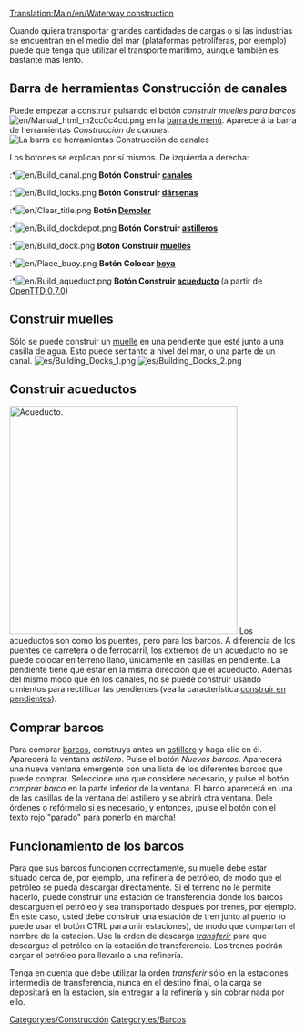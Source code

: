 [[Translation:Main/en/Waterway construction]]{{es/Tabla de contenido}}

Cuando quiera transportar grandes cantidades de cargas o si las industrias se encuentran en el medio del mar (plataformas petrolíferas, por ejemplo) puede que tenga que utilizar el transporte marítimo, aunque también es bastante más lento.

==Barra de herramientas Construcción de canales==
Puede empezar a construir pulsando el botón ''construir muelles para barcos'' [[File:en/Manual html m2cc0c4cd.png]] en la [[Main/en/Interfaz del juego/Es#La barra de menú|barra de menú]]. Aparecerá la barra de herramientas ''Construcción de canales''.
[[File:es/Dock toolbar.png|center|none|frame|La barra de herramientas ''Construcción de canales'']]

Los botones se explican por sí mismos. De izquierda a derecha:
:*[[File:en/Build canal.png]] '''Botón Construir [[Main/es/Muelles|canales]]'''
:*[[File:en/Build locks.png]] '''Botón Construir [[Main/es/Muelles|dársenas]]'''
:*[[File:en/Clear title.png]] '''Botón [[Main/es/Paisaje|Demoler]]'''
:*[[File:en/Build dockdepot.png]] '''Botón Construir [[Main/es/Depósitos|astilleros]]'''
:*[[File:en/Build dock.png]] '''Botón Construir [[Main/es/Muelles|muelles]]'''
:*[[File:en/Place buoy.png]] '''Botón Colocar [[Main/es/Boyas|boya]]'''
:*[[File:en/Build aqueduct.png]] '''Botón Construir [[Main/en/#Construir acueductos|acueducto]]''' (a partir de [[Main/es/OpenTTD 0.7.0|OpenTTD 0.7.0]])

==Construir muelles==
Sólo se puede construir un [[Main/es/Muelles|muelle]] en una pendiente que esté junto a una casilla de agua. Esto puede ser tanto a nivel del mar, o una parte de un canal.
[[File:es/Building Docks 1.png|left]] [[File:es/Building Docks 2.png]]

==Construir acueductos==
[[File:en/Aqueduct.png|thumb|400px|Acueducto.]]
Los acueductos son como los puentes, pero para los barcos. A diferencia de los puentes de carretera o de ferrocarril, los extremos de un acueducto no se puede colocar en terreno llano, únicamente en casillas en pendiente. La pendiente tiene que estar en la misma dirección que el acueducto. Además del mismo modo que en los canales, no se puede construir usando cimientos para rectificar las pendientes (vea la característica [[Main/es/Construir en pendientes|construir en pendientes]]).<br style="clear:both;">

==Comprar barcos==
Para comprar [[Main/es/Barcos|barcos]], construya antes un [[Main/es/Depósitos|astillero]] y haga clic en él. Aparecerá la ventana ''astillero''. Pulse el botón ''Nuevos barcos''. Aparecerá una nueva ventana emergente con una lista de los diferentes barcos que puede comprar. Seleccione uno que considere necesario, y pulse el botón ''comprar barco'' en la parte inferior de la ventana. El barco aparecerá en una de las casillas de la ventana del astillero y se abrirá otra ventana. Dele órdenes o refórmelo si es necesario, y entonces, ¡pulse el botón con el texto rojo "parado" para ponerlo en marcha!

==Funcionamiento de los barcos==
Para que sus barcos funcionen correctamente, su muelle debe estar situado cerca de, por ejemplo, una refinería de petróleo, de modo que el petróleo se pueda descargar directamente. Si el terreno no le permite hacerlo, puede construir una estación de transferencia donde los barcos descarguen el petróleo y sea transportado después por trenes, por ejemplo. En este caso, usted debe construir una estación de tren junto al puerto (o puede usar el botón CTRL para unir estaciones), de modo que compartan el nombre de la estación. Use la orden de descarga ''[[Main/en/Órdenes/Es#Transferir|transferir]]'' para que descargue el petróleo en la estación de transferencia. Los trenes podrán cargar el petróleo para llevarlo a una refinería.

Tenga en cuenta que debe utilizar la orden ''transferir'' sólo en la estaciones intermedia de transferencia, nunca en el destino final, o la carga se depositará en la estación, sin entregar a la refinería y sin cobrar nada por ello.

[[Category:es/Construcción]]
[[Category:es/Barcos]]